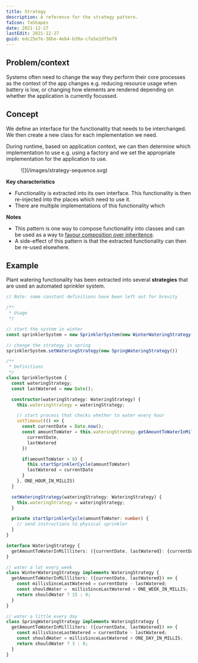 ```yaml
---
title: Strategy
description: A reference for the strategy pattern.
faIcon: faShapes
date: 2021-12-27
lastEdit: 2021-12-27
guid: edc25e7e-38be-4eb4-b39a-cfa5e2df5e79
---
```



## Problem/context

Systems often need to change the way they perform their core processes as the context of the app changes e.g.
reducing resource usage when battery is low, or changing how elements are rendered depending on whether the application
is currently focussed.

## Concept

We define an interface for the functionality that needs to be interchanged.
We then create a new class for each implementation we need.

During runtime, based on application context, we can then determine which implementation to use e.g. using a <Link href="/articles/patterns">factory</Link> and we set the appropriate implementation for the application to use.

<figure className="flex flex-col items-center">
![](/images/strategy-sequence.svg)
</figure>

**Key characteristics**

- Functionality is extracted into its own interface. This functionality is then re-injected into the places which need to use it.
- There are multiple implementations of this functionality which

**Notes**

- This pattern is one way to compose functionality into classes and can be used as a way to <a href="https://en.wikipedia.org/wiki/Composition_over_inheritance">favour composition over inheritence</a>.
- A side-effect of this pattern is that the extracted functionality can then be re-used elsewhere.

## Example

Plant watering functionality has been extracted into several **strategies** that are used an automated sprinkler system.

```typescript
// Note: some constant definitions have been left out for brevity

/**
 * Usage
 */

// start the system in winter
const sprinklerSystem = new SprinklerSystem(new WinterWateringStrategy())

// change the strategy in spring
sprinklerSystem.setWateringStrategy(new SpringWateringStrategy())

/**
 * Definitions
 */
class SprinklerSystem {
  const wateringStrategy;
  const lastWatered = new Date();

  constructor(wateringStrategy: WateringStrategy) {
    this.wateringStrategy = wateringStrategy;

    // start process that checks whether to water every hour
    setTimeout(() => {
      const currentDate = Date.now();
      const amountToWater = this.wateringStrategy.getAmountToWaterInMillliters({
        currentDate,
        lastWatered
      })

      if(amountToWater > 0) {
        this.startSprinklerCycle(amountToWater)
        lastWatered = currentDate
      }
    }, ONE_HOUR_IN_MILLIS)
  }

  setWateringStrategy(wateringStrategy: WateringStrategy) {
    this.wateringStrategy = wateringStrategy;
  }

  private startSprinklerCycle(amountToWater: number) {
    // send instructions to physical sprinkler
  }
}

interface WateringStrategy {
  getAmountToWaterInMillliters: ({currentDate, lastWatered}: {currentDate: Date, lastWatered: Date}) => number
}

// water a lot every week
class WinterWateringStrategy implements WateringStrategy {
  getAmountToWaterInMillliters: ({currentDate, lastWatered}) => {
    const millisSinceLastWatered = currentDate - lastWatered;
    const shouldWater =  millisSinceLastWatered > ONE_WEEK_IN_MILLIS;
    return shouldWater ? 15 : 0;
  }
}

// water a little every day
class SpringWateringStrategy implements WateringStrategy {
  getAmountToWaterInMillliters: ({currentDate, lastWatered}) => {
    const millisSinceLastWatered = currentDate - lastWatered;
    const shouldWater = millisSinceLastWatered > ONE_DAY_IN_MILLIS;
    return shouldWater ? 3 : 0;
  }
}
```
